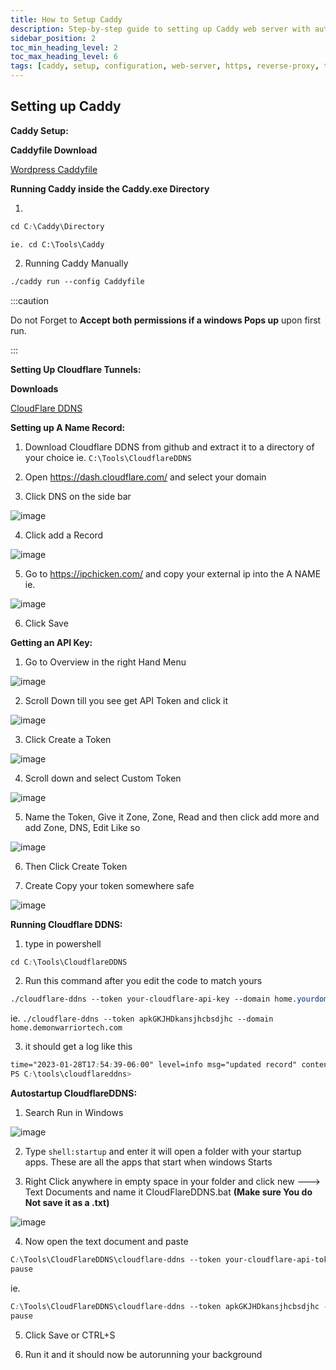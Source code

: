 ```yaml
---
title: How to Setup Caddy
description: Step-by-step guide to setting up Caddy web server with automatic HTTPS, reverse proxy configuration, and domain management
sidebar_position: 2
toc_min_heading_level: 2
toc_max_heading_level: 6
tags: [caddy, setup, configuration, web-server, https, reverse-proxy, tutorial, ssl, domains]
---
```



## Setting up Caddy

<Tabs>
  <TabItem value="Setting up Caddy" label="Basic Setup" default>

**Caddy Setup:**

**Caddyfile Download**

[Wordpress Caddyfile](https://github.com/DevilsDesigns/Youtube-Docs/blob/main/Caddy-Examples/Wordpress/Caddyfile)

**Running Caddy inside the Caddy.exe Directory**

1. 

```css
cd C:\Caddy\Directory
```
    ie. cd C:\Tools\Caddy

2. Running Caddy Manually

```css
./caddy run --config Caddyfile
```

:::caution

Do not Forget to **Accept both permissions if a windows Pops up** upon first run.

:::

  </TabItem>
  <TabItem value="Setting Up Cloudflare Tunnels" label="Setting Up Cloudflare Tunnels" default>

**Setting Up Cloudflare Tunnels:**

**Downloads**

[CloudFlare DDNS](https://github.com/wyattjoh/cloudflare-ddns/releases)

**Setting up A Name Record:**
1. Download Cloudflare DDNS from github and extract it to a directory of your choice ie. `C:\Tools\CloudflareDDNS`

2. Open https://dash.cloudflare.com/ and select your domain

3. Click DNS on the side bar 

![image](https://user-images.githubusercontent.com/35183970/215296063-666a2625-e377-4b03-878f-4856695da230.png)

4. Click add a Record

![image](https://user-images.githubusercontent.com/35183970/215296074-272ba4a3-759c-4c66-9ec4-6f367b1d3f3d.png)

5. Go to https://ipchicken.com/ and copy your external ip into the A NAME ie.

![image](https://user-images.githubusercontent.com/35183970/215296110-3cc4af57-e544-4726-9b6a-d2710eb51296.png)

6. Click Save

**Getting an API Key:**


1. Go to Overview in the right Hand Menu

![image](https://user-images.githubusercontent.com/35183970/215296144-c99839f2-bf53-4397-b9e0-a47a0d202d18.png)

2. Scroll Down till you see get API Token and click it

![image](https://user-images.githubusercontent.com/35183970/215296159-911009a0-de4b-4f0f-8f68-d758af348a71.png)

3. Click Create a Token

![image](https://user-images.githubusercontent.com/35183970/215296175-26bfe947-0d46-442a-9861-13f24f63611b.png)

4. Scroll down and select Custom Token

![image](https://user-images.githubusercontent.com/35183970/215296224-f911035a-0f96-4426-8673-43cdd7bf0e53.png)
 
5. Name the Token, Give it Zone, Zone, Read and then click add more and add Zone, DNS, Edit Like so

![image](https://user-images.githubusercontent.com/35183970/215296326-eae964e9-4f20-4132-98a6-07e554d2259e.png)

6. Then Click Create Token

7. Create Copy your token somewhere safe

![image](https://user-images.githubusercontent.com/35183970/215296333-b790ded6-84fd-46c6-93f0-b4911fb58284.png)

**Running Cloudflare DDNS:**

1. type in powershell 

```css
cd C:\Tools\CloudflareDDNS
```

2. Run this command after you edit the code to match yours

```css
./cloudflare-ddns --token your-cloudflare-api-key --domain home.yourdomain.com
```

ie. 
`./cloudflare-ddns --token apkGKJHDkansjhcbsdjhc --domain home.demonwarriortech.com`

3. it should get a log like this

```css
time="2023-01-28T17:54:39-06:00" level=info msg="updated record" content=123.123.123.123 name=home.ittechnut.com
PS C:\tools\cloudflareddns>
```

**Autostartup CloudflareDDNS:**

1. Search Run in Windows

![image](https://user-images.githubusercontent.com/35183970/215296525-850af871-bae2-427d-b641-f4e73f564c89.png)

2. Type `shell:startup` and enter it will open a folder with your startup apps. These are all the apps that start when windows Starts

3. Right Click anywhere in empty space in your folder and click new ---> Text Documents and name it CloudFlareDDNS.bat **(Make sure You do Not save it as a .txt)**

![image](https://user-images.githubusercontent.com/35183970/215296594-5d2ac03c-570f-49a3-9993-3ba829d2744f.png)

4. Now open the text document and paste

```css
C:\Tools\CloudFlareDDNS\cloudflare-ddns --token your-cloudflare-api-token--domain home.yourdomain.com
pause
```

ie.

```css
C:\Tools\CloudFlareDDNS\cloudflare-ddns --token apkGKJHDkansjhcbsdjhc --domain home.demonwarriortech.com
pause
```

5. Click Save or CTRL+S

6. Run it and it should now be autorunning your background

  </TabItem>
</Tabs>

<BuyMeACoffeeButton />